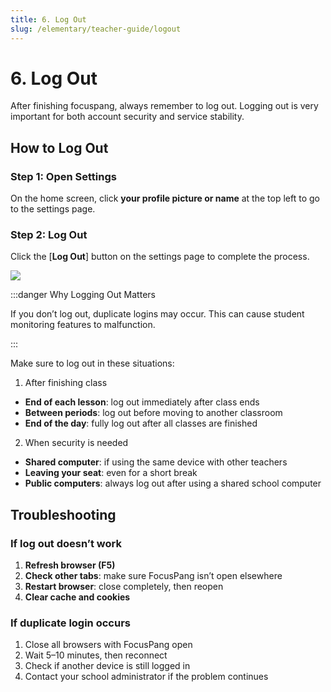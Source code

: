 ```yaml
---
title: 6. Log Out
slug: /elementary/teacher-guide/logout
---
```



# 6. Log Out

After finishing focuspang, always remember to log out. Logging out is very important for both account security and service stability.

## How to Log Out

### Step 1: Open Settings

On the home screen, click **your profile picture or name** at the top left to go to the settings page.

### Step 2: Log Out

Click the [**Log Out**] button on the settings page to complete the process.

<Image src="/img/en/elementary/teacher/11-01.jpg" size="lg" />

:::danger Why Logging Out Matters

If you don’t log out, duplicate logins may occur. This can cause student monitoring features to malfunction.

:::

Make sure to log out in these situations:

1. After finishing class

- **End of each lesson**: log out immediately after class ends
- **Between periods**: log out before moving to another classroom
- **End of the day**: fully log out after all classes are finished

2. When security is needed

- **Shared computer**: if using the same device with other teachers
- **Leaving your seat**: even for a short break
- **Public computers**: always log out after using a shared school computer

## Troubleshooting

### If log out doesn’t work

1. **Refresh browser (F5)**
2. **Check other tabs**: make sure FocusPang isn’t open elsewhere
3. **Restart browser**: close completely, then reopen
4. **Clear cache and cookies**

### If duplicate login occurs

1. Close all browsers with FocusPang open
2. Wait 5–10 minutes, then reconnect
3. Check if another device is still logged in
4. Contact your school administrator if the problem continues
